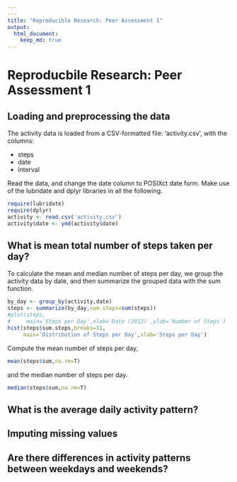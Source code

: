 ```yaml
---
---
title: "Reproducible Research: Peer Assessment 1"
output: 
  html_document:
    keep_md: true
---
```


# Reproducbile Research: Peer Assessment 1

## Loading and preprocessing the data

The activity data is loaded from a CSV-formatted file: 'activity.csv', with the columns:

* steps
* date
* interval

Read the data, and change the date column to POSIXct date form. Make use of the lubridate and dplyr libraries in all the following.

```r
require(lubridate)
require(dplyr)
activity <- read.csv('activity.csv')
activity$date <- ymd(activity$date)
```

## What is mean total number of steps taken per day?

To calculate the mean and median number of steps per day, we group the activity data by date, and then summarize the grouped data with the sum function.

```r
by_day <- group_by(activity,date)
steps <- summarize(by_day,sum.steps=sum(steps))
#plot(steps,
#     main='Steps per Day',xlab='Date (2012)',ylab='Number of Steps')
hist(steps$sum.steps,breaks=11,
     main='Distribution of Steps per Day',xlab='Steps per Day')
```

Compute the mean number of steps per day,

```r
mean(steps$sum,na.rm=T)
```

and the median number of steps per day.

```r
median(steps$sum,na.rm=T)
```

## What is the average daily activity pattern?



## Imputing missing values



## Are there differences in activity patterns between weekdays and weekends?
